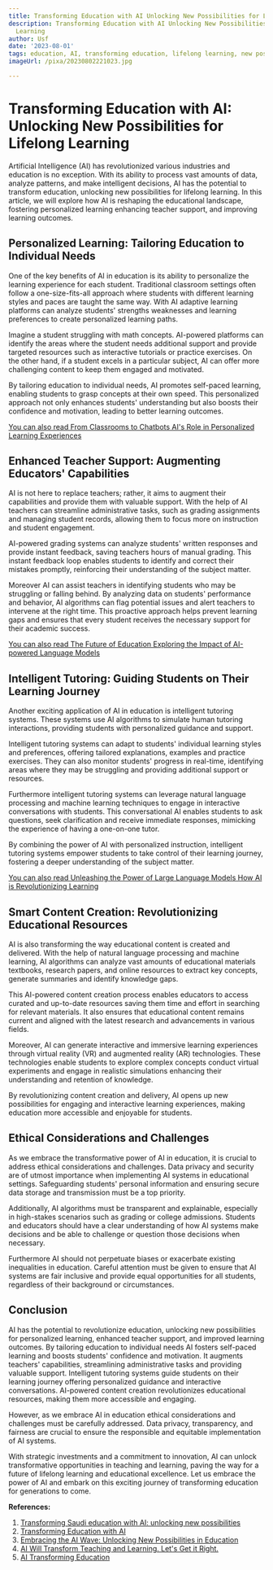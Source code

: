 ```yaml
---
title: Transforming Education with AI Unlocking New Possibilities for Lifelong Learning
description: Transforming Education with AI Unlocking New Possibilities for Lifelong
  Learning
author: Usf
date: '2023-08-01'
tags: education, AI, transforming education, lifelong learning, new possibilities
imageUrl: /pixa/20230802221023.jpg

---
```

# Transforming Education with AI: Unlocking New Possibilities for Lifelong Learning

Artificial Intelligence (AI) has revolutionized various industries and  education is no exception. With its ability to process vast amounts  of data, analyze patterns,  and make intelligent decisions,  AI has the potential to transform education, unlocking new possibilities for lifelong learning.  In this article, we will explore how AI is reshaping the educational landscape, fostering  personalized learning  enhancing teacher support, and improving learning outcomes.

## Personalized Learning: Tailoring  Education to Individual Needs

One of the key benefits of AI in education is its  ability  to personalize the learning experience for each student. Traditional classroom settings often follow a one-size-fits-all approach  where students with different learning styles and paces are taught the same way. With AI adaptive learning platforms can analyze students' strengths weaknesses and learning preferences to create personalized learning paths.

Imagine a  student struggling with math concepts. AI-powered  platforms  can identify  the areas where the student needs additional support and provide targeted resources such as interactive tutorials or practice exercises. On the other hand, if a student excels  in a particular subject, AI can offer more challenging content to keep them engaged and motivated.

By tailoring education to individual needs, AI promotes self-paced learning, enabling students to  grasp  concepts at their  own speed. This personalized approach not only enhances  students'  understanding but also boosts their confidence and  motivation, leading to better learning outcomes.

[You can also read  From Classrooms to Chatbots  AI's Role in Personalized Learning Experiences](From%20Classrooms%20to%20Chatbots%20AI%27s%20Role%20in%20Personalized%20Learning%20Experiences)


## Enhanced Teacher Support: Augmenting Educators' Capabilities

AI is not here to replace teachers;  rather, it aims to augment their capabilities and provide them  with  valuable support. With the help of  AI teachers  can streamline administrative tasks, such as grading assignments and managing student records, allowing them to focus more on instruction and student engagement.

AI-powered grading  systems can analyze students' written responses  and provide instant feedback, saving teachers  hours of manual grading. This instant feedback loop  enables  students to identify and correct their mistakes promptly, reinforcing their understanding of the subject  matter.

Moreover AI can assist teachers in identifying students who may  be struggling or  falling behind.  By  analyzing data on students' performance and behavior, AI algorithms can flag potential issues and alert teachers to intervene at the right time.  This proactive approach helps prevent learning gaps  and ensures that every student receives the necessary  support for their academic success.

[You can also  read The Future of Education  Exploring the Impact  of AI-powered Language  Models](The%20Future%20of%20Education%20Exploring%20the%20Impact%20of%20AI-powered%20Language%20Models)


## Intelligent Tutoring: Guiding Students on Their Learning Journey

Another exciting application  of  AI in education is intelligent tutoring systems. These systems use AI algorithms to simulate human tutoring interactions, providing students with personalized guidance  and  support.

Intelligent tutoring  systems can adapt to students' individual learning styles and preferences, offering tailored explanations, examples and practice exercises. They can also monitor students' progress in real-time, identifying areas  where they may be struggling and providing additional support or resources.

Furthermore  intelligent tutoring  systems can leverage natural language  processing and  machine learning techniques to engage in interactive  conversations  with students. This conversational AI enables students to  ask questions, seek clarification and receive immediate responses, mimicking the experience of having a one-on-one tutor.

By combining the power of AI with personalized instruction, intelligent tutoring systems empower students  to take control of their learning journey, fostering a deeper understanding  of the subject matter.

[You can also read Unleashing the Power of Large Language Models How AI is Revolutionizing Learning](Unleashing%20the%20Power%20of%20Large%20Language%20Models%20How%20AI%20is%20Revolutionizing%20Learning)


## Smart Content Creation: Revolutionizing Educational Resources

AI is  also transforming the  way educational content is created  and  delivered. With the help of  natural language processing and machine  learning, AI algorithms can analyze vast amounts of educational materials  textbooks, research papers, and online resources to extract key concepts, generate summaries and identify knowledge gaps.

This AI-powered content  creation  process enables educators to access curated and up-to-date  resources saving them time and effort in searching for relevant materials. It also ensures that educational content remains current  and aligned with  the latest research and advancements in various fields.

Moreover, AI can generate interactive and immersive learning experiences through virtual reality (VR) and augmented reality (AR) technologies. These technologies enable students to explore complex concepts conduct virtual experiments and engage in realistic simulations enhancing their understanding and retention  of knowledge.

By revolutionizing content creation and delivery, AI opens up new possibilities for engaging and interactive learning experiences, making education more accessible and enjoyable for students.

## Ethical Considerations  and Challenges

As we embrace the transformative power of AI in education, it is crucial to address  ethical considerations and challenges. Data privacy and security are of utmost importance when implementing AI systems in educational settings. Safeguarding students' personal information and ensuring  secure data storage and transmission must be  a top priority.

Additionally, AI algorithms must be transparent and explainable, especially in high-stakes scenarios such as grading or college admissions. Students and educators should have a clear understanding of how AI systems make decisions and be able to challenge or  question those decisions  when necessary.

Furthermore AI should not perpetuate biases  or exacerbate existing  inequalities in education. Careful attention must be given to ensure that AI systems are fair inclusive and provide equal opportunities  for all students, regardless of their background or circumstances.

## Conclusion

AI has the  potential  to revolutionize education, unlocking new  possibilities for personalized learning, enhanced  teacher support, and improved learning  outcomes. By tailoring  education to individual needs AI fosters self-paced learning and boosts students' confidence and motivation. It augments teachers' capabilities, streamlining administrative tasks  and providing valuable  support. Intelligent tutoring systems  guide students  on their learning journey  offering personalized guidance and interactive conversations.  AI-powered content creation revolutionizes educational resources, making them more accessible and engaging.

However, as we embrace  AI in education ethical considerations and  challenges must be carefully addressed. Data privacy, transparency, and fairness  are crucial to ensure the responsible and  equitable implementation of AI systems.

With strategic investments and a commitment to innovation, AI can unlock transformative opportunities in teaching and learning, paving the way for a future of lifelong learning and educational excellence. Let us embrace the power of AI and embark on this  exciting journey of transforming education for generations  to come.

**References:**

1. [Transforming Saudi education with AI: unlocking new possibilities](https://www.arabnews.com/node/2332486/transforming-saudi-education-ai-unlocking-new-possibilities)
2. [Transforming Education with AI](https://informationtechguru.com/transforming-education-with-ai/)
3.  [Embracing the AI Wave: Unlocking New Possibilities in Education](https://vidalinternational.in/embracing-the-ai-wave-unlocking-new-possibilities-in-education/)
4. [AI Will Transform  Teaching and Learning. Let's Get it Right.](https://hai.stanford.edu/news/ai-will-transform-teaching-and-learning-lets-get-it-right)
5. [AI Transforming Education](https://www.insidehighered.com/digital-learning/blogs/online-trending-now/ai-transforming-education)
